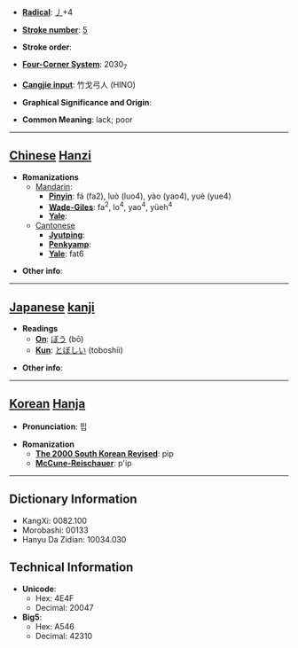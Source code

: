 * '''[[Wiktionary:Chinese radical index| Radical]]''': [[Wiktionary:Chinese radical index 丿|丿]]+4

* '''[[Wiktionary:Chinese total strokes index|Stroke number]]''': [[Wiktionary:Chinese total strokes index 5|5]]

* '''Stroke order''': 

* '''[[Wiktionary:Chinese four corner index|Four-Corner System]]''': 2030<sub>7</sub>

* '''[[Wiktionary:Chinese Cangjie index|Cangjie input]]''': 竹戈弓人 (HINO)

* '''Graphical Significance and Origin''': 

* '''Common Meaning''': lack; poor

----

== [[Chinese]] [[Hanzi]] ==

* '''Romanizations'''
** [[Mandarin]]:
*** '''[[Pinyin]]''': fá (fa2), luò (luo4), yào (yao4), yuè (yue4)
*** '''[[Wade-Giles]]''': fa<sup>2</sup>, lo<sup>4</sup>, yao<sup>4</sup>, yüeh<sup>4</sup>
*** '''[[Yale]]''': 
**[[Cantonese]]
***'''[[Jyutping]]''':
***'''[[Penkyamp]]''': 
***'''[[Yale]]''': fat6

* '''Other info''': 

----

== [[Japanese]] [[kanji]] ==

* '''Readings'''
** '''[[On]]''': [[ぼう]] (bō)
** '''[[Kun]]''': [[とぼしい]] (toboshii)

* '''Other info''':  

----

== [[Korean]] [[Hanja]] ==

* '''Pronunciation''': 핍

* '''Romanization'''
** '''[[The 2000 South Korean Revised Romanization|The 2000 South Korean Revised]]''': pip
** '''[[McCune-Reischauer]]''': p'ip

----

== Dictionary Information ==

* KangXi: 0082.100
* Morobashi: 00133
* Hanyu Da Zidian: 10034.030

== Technical Information ==

* '''Unicode''':
** Hex: 4E4F
** Decimal: 20047
* '''Big5''':
** Hex: A546
** Decimal: 42310